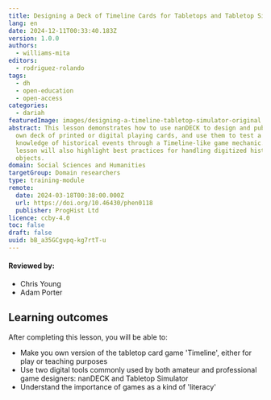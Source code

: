 ```yaml
---
title: Designing a Deck of Timeline Cards for Tabletops and Tabletop Simulator
lang: en
date: 2024-12-11T00:33:40.183Z
version: 1.0.0
authors:
  - williams-mita
editors:
  - rodriguez-rolando
tags:
  - dh
  - open-education
  - open-access
categories:
  - dariah
featuredImage: images/designing-a-timeline-tabletop-simulator-original.png
abstract: This lesson demonstrates how to use nanDECK to design and publish your
  own deck of printed or digital playing cards, and use them to test a group's
  knowledge of historical events through a Timeline-like game mechanic. This
  lesson will also highlight best practices for handling digitized historical
  objects.
domain: Social Sciences and Humanities
targetGroup: Domain researchers
type: training-module
remote:
  date: 2024-03-18T00:38:00.000Z
  url: https://doi.org/10.46430/phen0118
  publisher: ProgHist Ltd
licence: ccby-4.0
toc: false
draft: false
uuid: bB_a35GCgvpq-kg7rtT-u
---
```

#### Reviewed by:    
- Chris Young 
- Adam Porter

## Learning outcomes

After completing this lesson, you will be able to:

- Make you own version of the tabletop card game 'Timeline', either for play or teaching purposes
- Use two digital tools commonly used by both amateur and professional game designers: nanDECK and Tabletop Simulator
- Understand the importance of games as a kind of 'literacy' 

<ExternalResource title="Interested in learning more?" subtitle="Check out this lesson on Programming Historian's website" url="https://doi.org/10.46430/phen0118" />
